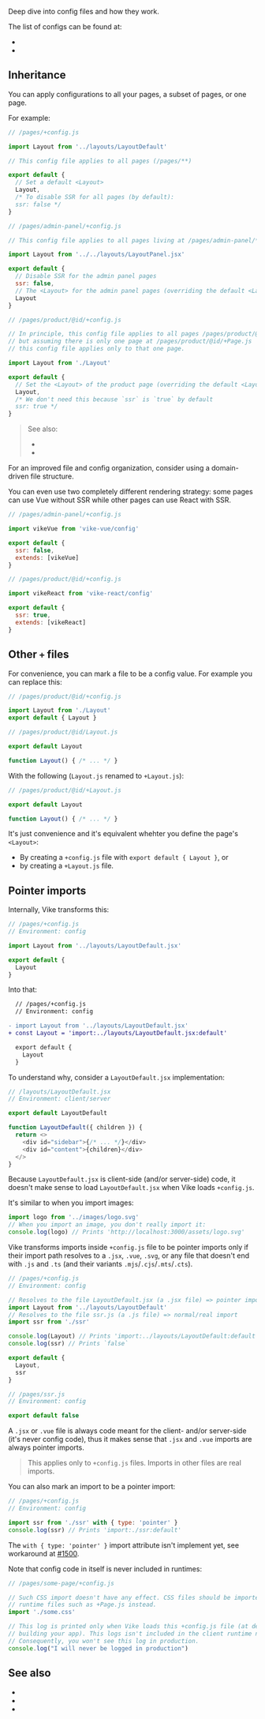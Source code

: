 
Deep dive into config files and how they work.

The list of configs can be found at:
 - <Link href="/settings" />
 - <Link href="/hooks" />


## Inheritance

You can apply configurations to all your pages, a subset of pages, or one page.

For example:

```js
// /pages/+config.js

import Layout from '../layouts/LayoutDefault'

// This config file applies to all pages (/pages/**)

export default {
  // Set a default <Layout>
  Layout,
  /* To disable SSR for all pages (by default):
  ssr: false */
}
```

```js
// /pages/admin-panel/+config.js

// This config file applies to all pages living at /pages/admin-panel/**

import Layout from '../../layouts/LayoutPanel.jsx'

export default {
  // Disable SSR for the admin panel pages
  ssr: false,
  // The <Layout> for the admin panel pages (overriding the default <Layout>)
  Layout
}
```

```js
// /pages/product/@id/+config.js

// In principle, this config file applies to all pages /pages/product/@id/**
// but assuming there is only one page at /pages/product/@id/+Page.js
// this config file applies only to that one page.

import Layout from './Layout'

export default {
  // Set the <Layout> of the product page (overriding the default <Layout>)
  Layout,
  /* We don't need this because `ssr` is `true` by default
  ssr: true */
}
```

> See also:
> - <Link href="/Layout" />
> - <Link href="/ssr" />

For an improved file and config organization, consider using a <Link href="/file-structure#domain-driven">domain-driven file structure</Link>.

You can even use two completely different rendering strategy: some pages can use Vue without SSR while other pages can use React with SSR.

```js
// /pages/admin-panel/+config.js

import vikeVue from 'vike-vue/config'

export default {
  ssr: false,
  extends: [vikeVue]
}
```

```js
// /pages/product/@id/+config.js

import vikeReact from 'vike-react/config'

export default {
  ssr: true,
  extends: [vikeReact]
}
```


## Other `+` files

For convenience, you can mark a file to be a config value. For example you can replace this:

```js
// /pages/product/@id/+config.js

import Layout from './Layout'
export default { Layout }
```
```js
// /pages/product/@id/Layout.js

export default Layout

function Layout() { /* ... */ }
```

With the following (`Layout.js` renamed to `+Layout.js`):

```js
// /pages/product/@id/+Layout.js

export default Layout

function Layout() { /* ... */ }
```

It's just convenience and it's equivalent whehter you define the page's <Link href="/Layout">`<Layout>`</Link>:
- By creating a `+config.js` file with `export default { Layout }`, or
- by creating a `+Layout.js` file.


## Pointer imports

Internally, Vike transforms this:

```js
// /pages/+config.js
// Environment: config

import Layout from '../layouts/LayoutDefault.jsx'

export default {
  Layout
}
```

Into that:

```diff
  // /pages/+config.js
  // Environment: config

- import Layout from '../layouts/LayoutDefault.jsx'
+ const Layout = 'import:../layouts/LayoutDefault.jsx:default'

  export default {
    Layout
  }
```

To understand why, consider a `LayoutDefault.jsx` implementation:

```js
// /layouts/LayoutDefault.jsx
// Environment: client/server

export default LayoutDefault

function LayoutDefault({ children }) {
  return <>
    <div id="sidebar">{/* ... */}</div>
    <div id="content">{children}</div>
  </>
}
```

Because `LayoutDefault.jsx` is client-side (and/or server-side) code, it doesn't make sense to load `LayoutDefault.jsx` when Vike loads `+config.js`.

It's similar to when you import images:

```js
import logo from '../images/logo.svg'
// When you import an image, you don't really import it:
console.log(logo) // Prints 'http://localhost:3000/assets/logo.svg'
```

Vike transforms imports inside `+config.js` file to be pointer imports only if their import path resolves to a `.jsx`, `.vue`, `.svg`, or any file that doesn't end with `.js` and `.ts` (and their variants `.mjs`/`.cjs`/`.mts`/`.cts`).

```js
// /pages/+config.js
// Environment: config

// Resolves to the file LayoutDefault.jsx (a .jsx file) => pointer import
import Layout from '../layouts/LayoutDefault'
// Resolves to the file ssr.js (a .js file) => normal/real import
import ssr from './ssr'

console.log(Layout) // Prints 'import:../layouts/LayoutDefault:default'
console.log(ssr) // Prints `false`

export default {
  Layout,
  ssr
}
```
```js
// /pages/ssr.js
// Environment: config

export default false
```

A `.jsx` or `.vue` file is always code meant for the client- and/or server-side (it's never config code), thus it makes sense that `.jsx` and `.vue` imports are always pointer imports.

> This applies only to `+config.js` files. Imports in other files are real imports.

You can also mark an import to be a pointer import:

```js
// /pages/+config.js
// Environment: config

import ssr from './ssr' with { type: 'pointer' }
console.log(ssr) // Prints 'import:./ssr:default'
```

<Construction>The `with { type: 'pointer' }` import attribute isn't implement yet, see workaround at [#1500](https://github.com/vikejs/vike/issues/1500).</Construction>

Note that config code in itself is never included in runtimes:

```js
// /pages/some-page/+config.js

// Such CSS import doesn't have any effect. CSS files should be imported in
// runtime files such as +Page.js instead.
import './some.css'

// This log is printed only when Vike loads this +config.js file (at development and when
// building your app). This logs isn't included in the client runtime nor server runtime.
// Consequently, you won't see this log in production.
console.log("I will never be logged in production")
```


## See also

- <Link href="/settings" />
- <Link href="/hooks" />
- <Link href="/file-structure#domain-driven" />
